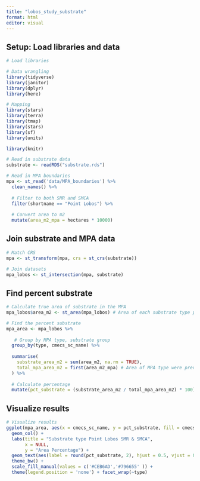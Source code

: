 ```yaml
---
title: "lobos_study_substrate"
format: html
editor: visual
---
```


## Setup: Load libraries and data

```r
# Load libraries

# Data wrangling
library(tidyverse)
library(janitor)
library(dplyr)
library(here)

# Mapping
library(stars)
library(terra)
library(tmap)
library(stars)
library(sf)
library(units)

library(knitr)
```

```r
# Read in substrate data
substrate <- readRDS("substrate.rds")

# Read in MPA boundaries
mpa <- st_read('data/MPA_boundaries') %>%
  clean_names() %>%
  
  # Filter to both SMR and SMCA
  filter(shortname == "Point Lobos") %>%
  
  # Convert area to m2
  mutate(area_m2_mpa = hectares * 10000)
```

## Join substrate and MPA data

```r
# Match CRS
mpa <- st_transform(mpa, crs = st_crs(substrate))

# Join datasets
mpa_lobos <- st_intersection(mpa, substrate) 
```

## Find percent substrate

```r
# Calculate true area of substrate in the MPA 
mpa_lobos$area_m2 <- st_area(mpa_lobos) # Area of each substrate type polygon
```

```r
# Find the percent substrate 
mpa_area <- mpa_lobos %>%
  
   # Group by MPA type, substrate group
  group_by(type, cmecs_sc_name) %>% 
  
  summarise(
    substrate_area_m2 = sum(area_m2, na.rm = TRUE),  
    total_mpa_area_m2 = first(area_m2_mpa) # Area of MPA type were previously calculated (from the original data), taking the first area (by SMR/SMCA)
  ) %>%
  
  # Calculate percentage
  mutate(pct_substrate = (substrate_area_m2 / total_mpa_area_m2) * 100) 
```

## Visualize results

```r
# Visualize results
ggplot(mpa_area, aes(x = cmecs_sc_name, y = pct_substrate, fill = cmecs_sc_name)) +
  geom_col() +
  labs(title = "Substrate type Point Lobos SMR & SMCA",
       x = NULL,
       y = "Area Percentage") +
  geom_text(aes(label = round(pct_substrate, 2), hjust = 0.5, vjust = 0.01)) +
  theme_bw() +
  scale_fill_manual(values = c('#CEB6AD','#796655' )) +
  theme(legend.position = 'none') + facet_wrap(~type)
```
